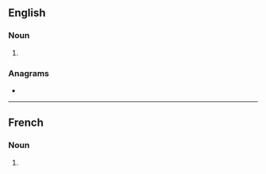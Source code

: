 ==English==

===Noun===
{{head|en|noun form}}

# {{plural of|en|martinet}}

===Anagrams===
* {{anagrams|en|a=aeimnrstt|intermats|stream tin|tarentism}}

----

==French==

===Noun===
{{head|fr|noun form|g=m}}

# {{plural of|fr|martinet}}